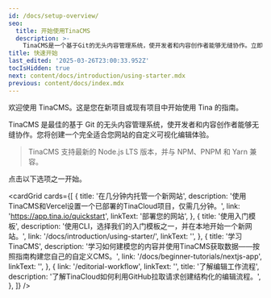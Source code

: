```yaml
---
id: /docs/setup-overview/
seo:
  title: 开始使用TinaCMS
  description: >-
    TinaCMS是一个基于Git的无头内容管理系统，使开发者和内容创作者能够无缝协作。立即开始使用。
title: 快速开始
last_edited: '2025-03-26T23:00:33.952Z'
tocIsHidden: true
next: content/docs/introduction/using-starter.mdx
previous: content/docs/index.mdx
---
```


欢迎使用 TinaCMS。这是您在新项目或现有项目中开始使用 Tina 的指南。

TinaCMS 是最佳的基于 Git 的无头内容管理系统，使开发者和内容创作者能够无缝协作。您将创建一个完全适合您网站的自定义可视化编辑体验。

> TinaCMS 支持最新的 Node.js LTS 版本，并与 NPM、PNPM 和 Yarn 兼容。

点击以下选项之一开始。

<cardGrid
  cards={[
    {
      title: '在几分钟内托管一个新网站',
      description:
        '使用TinaCMS和Vercel设置一个已部署的TinaCloud项目，仅需几分钟。',
      link: 'https://app.tina.io/quickstart',
      linkText: '部署您的网站',
    },
    {
      title: '使用入门模板',
      description: '使用CLI，选择我们的入门模板之一，并在本地开始一个新网站。',
      link: '/docs/introduction/using-starter/',
      linkText: '',
    },
    {
      title: '学习TinaCMS',
      description:
        '学习如何建模您的内容并使用TinaCMS获取数据——按照指南构建您自己的自定义CMS。',
      link: '/docs/beginner-tutorials/nextjs-app',
      linkText: '',
    },
    {
      link: '/editorial-workflow',
      linkText: '',
      title: '了解编辑工作流程',
      description: '了解TinaCloud如何利用GitHub拉取请求创建结构化的编辑流程。',
    },
  ]}
/>
